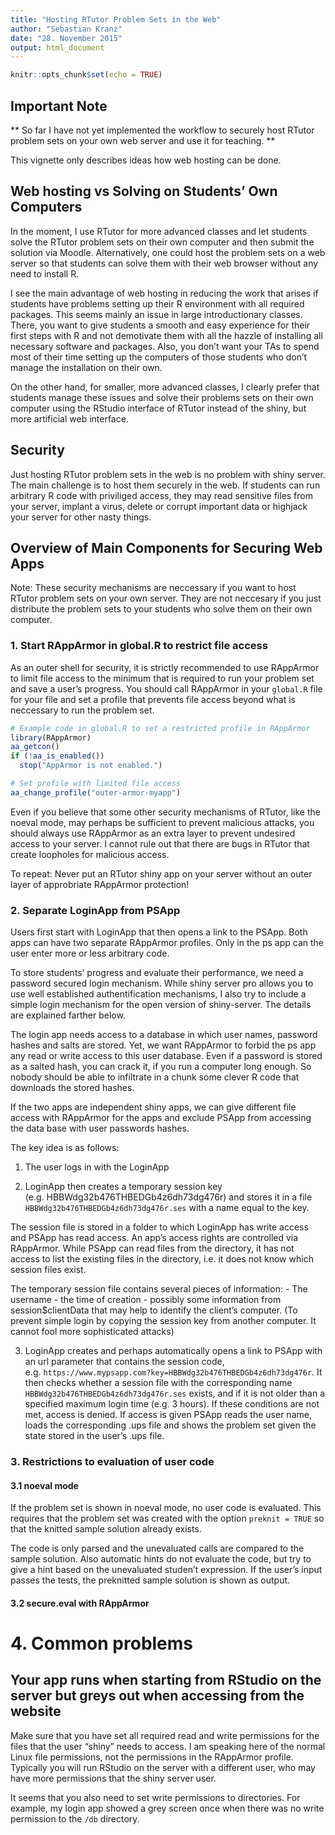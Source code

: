 ```yaml
---
title: "Hosting RTutor Problem Sets in the Web"
author: "Sebastian Kranz"
date: "28. November 2015"
output: html_document
---
```


```r
knitr::opts_chunk$set(echo = TRUE)
```

## Important Note

** So far I have not yet implemented the workflow to securely host RTutor problem sets on your own web server and use it for teaching. **

This vignette only describes ideas how web hosting can be done.

## Web hosting vs Solving on Students' Own Computers

In the moment, I use RTutor for more advanced classes and let students solve the RTutor problem sets on their own computer and then submit the solution via Moodle. Alternatively, one could host the problem sets on a web server so that students can solve them with their web browser without any need to install R.

I see the main advantage of web hosting in reducing the work that arises if students have problems setting up their R environment with all required packages. This seems mainly an issue in large introductionary classes. There, you want to give students a smooth and easy experience for their first steps with R and not demotivate them with all the hazzle of installing all necessary software and packages. Also, you don't want your TAs to spend most of their time setting up the computers of those students who don't manage the installation on their own.

On the other hand, for smaller, more advanced classes, I clearly prefer that students manage these issues and solve their problems sets on their own computer using the RStudio interface of RTutor instead of the shiny, but more artificial web interface.

## Security

Just hosting RTutor problem sets in the web is no problem with shiny server. The main challenge is to host them securely in the web. If students can run arbitrary R code with priviliged access, they may read sensitive files from your server, implant a virus, delete or corrupt important data or highjack your server for other nasty things.

## Overview of Main Components for Securing Web Apps

Note: These security mechanisms are neccessary if you want to host RTutor problem sets on your own server. They are not neccesary if you just distribute the problem sets to your students who solve them on their own computer.

### 1. Start RAppArmor in global.R to restrict file access

As an outer shell for security, it is strictly recommended to use RAppArmor to limit file access to the minimum that is required to run your problem set and save a user's progress. You should call RAppArmor in your `global.R` file for your file and set a profile that prevents file access beyond what is neccessary to run the problem set. 

```r

# Example code in global.R to set a restricted profile in RAppArmor
library(RAppArmor)
aa_getcon()
if (!aa_is_enabled())
  stop("AppArmor is not enabled.")

# Set profile with limited file access
aa_change_profile("outer-armor-myapp")
```

Even if you believe that some other security mechanisms of RTutor, like the noeval mode, may perhaps be sufficient to prevent malicious attacks, you should always use RAppArmor as an extra layer to prevent undesired access to your server. I cannot rule out that there are bugs in RTutor that create loopholes for malicious access.

To repeat: Never put an RTutor shiny app on your server without an outer layer of approbriate RAppArmor protection!

### 2. Separate LoginApp from PSApp

Users first start with LoginApp that then opens a link to the PSApp. Both apps can have two separate RAppArmor profiles. Only in the ps app can the user enter more or less arbitrary code.

To store students' progress and evaluate their performance, we need a password secured login mechanism. While shiny server pro allows you to use well established authentification mechanisms, I also try to include a simple login mechanism for the open version of shiny-server. The details are explained farther below. 

The login app needs access to a database in which user names, password hashes and salts are stored. Yet, we want RAppArmor to forbid the ps app any read or write access to this user database. Even if a password is stored as a salted hash, you can crack it, if you run a computer long enough. So nobody should be able to infiltrate in a chunk some clever R code that downloads the stored hashes.

If the two apps are independent shiny apps, we can give different file access with RAppArmor for the apps and exclude PSApp from accessing the data base with user passwords hashes.

The key idea is as follows:

1. The user logs in with the LoginApp

2. LoginApp then creates a temporary session key (e.g. HBBWdg32b476THBEDGb4z6dh73dg476r) and stores it in a file `HBBWdg32b476THBEDGb4z6dh73dg476r.ses` with a name equal to the key.

The session file is stored in a folder to which LoginApp has write access and PSApp has read access. An app's access rights are controlled via RAppArmor. While PSApp can read files from the directory, it has not access to list the existing files in the directory, i.e. it does not know which session files exist.

The temporary session file contains several pieces of information:
  - The username
  - the time of creation
  - possibly some information from session$clientData that may help to identify the client's computer. (To prevent simple login by copying the session key from another computer. It cannot fool more sophisticated attacks)

3. LoginApp creates and perhaps automatically opens a link to PSApp with an url parameter that contains the session code, e.g. `https://www.mypsapp.com?key=HBBWdg32b476THBEDGb4z6dh73dg476r`.
It then checks whether a session file with the corresponding name `HBBWdg32b476THBEDGb4z6dh73dg476r.ses` exists, and if it is not older than a specified maximum login time (e.g. 3 hours). If these conditions are not met, access is denied. If access is given PSApp reads the user name, loads the corresponding .ups file and shows the problem set given the state stored in the user's .ups file.

### 3. Restrictions to evaluation of user code

#### 3.1 noeval mode

If the problem set is shown in noeval mode, no user code is evaluated. This requires that the problem set was created with the option `preknit = TRUE` so that the knitted sample solution already exists.

The code is only parsed and the unevaluated calls are compared to the sample solution. Also automatic hints do not evaluate the code, but try to give a hint based on the unevaluated studen't expression. If the user's input passes the tests, the preknitted sample solution is shown as output.

#### 3.2 secure.eval with RAppArmor

# 4. Common problems

## Your app runs when starting from RStudio on the server but greys out when accessing from the website

Make sure that you have set all required read and write permissions for the files that the user "shiny" needs to access. I am speaking here of the normal Linux file permissions, not the permissions in the RAppArmor profile. Typically you will run RStudio on the server with a different user, who may have more permissions that the shiny server user.

It seems that you also need to set write permissions to directories. For example, my login app showed a grey screen once when there was no write permission to the `/db` directory.





